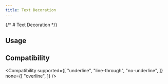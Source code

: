 ```yaml
---
title: Text Decoration
---
```



{/* # Text Decoration */}

## Usage

<Usage />

## Compatibility

<Compatibility
supported={[
"underline",
"line-through",
"no-underline",
]}
none={[
"overline",
]}
/>
